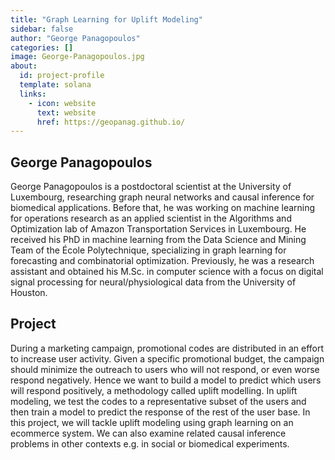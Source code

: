 ```yaml
---
title: "Graph Learning for Uplift Modeling"
sidebar: false
author: "George Panagopoulos"
categories: []
image: George-Panagopoulos.jpg
about:
  id: project-profile
  template: solana
  links:
    - icon: website
      text: website
      href: https://geopanag.github.io/
---
```

## George Panagopoulos
George Panagopoulos is a postdoctoral scientist at the University of Luxembourg, researching graph neural networks and causal inference for biomedical applications. Before that,  he was working on machine learning for operations research as an applied scientist in the Algorithms and Optimization lab of Amazon Transportation Services in Luxembourg. He received his PhD in machine learning from the Data Science and Mining Team of the École Polytechnique, specializing in graph learning for forecasting and combinatorial optimization. Previously, he was a research assistant and obtained his M.Sc. in computer science with a focus on digital signal processing for neural/physiological data from the University of Houston.



## Project
During a marketing campaign, promotional codes are distributed in an effort to increase user activity.  Given a specific promotional budget, the campaign should minimize the outreach to users who will not respond, or even worse respond negatively.  Hence we want to build a model to predict which users will respond positively, a methodology called uplift modelling. In uplift modeling, we test the codes to a representative subset of the users and then train a model to predict the response of the rest of the user base. In this project, we will tackle uplift modeling using graph learning on an ecommerce system. We can also examine related causal inference problems in other contexts e.g. in social or biomedical experiments.

